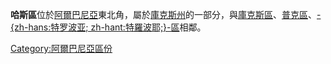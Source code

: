 {{Infomation of Subdivisions|
Map=Image:AlbaniaHas.png|
MapSize=100px|
Nation=阿爾巴尼亞|
enNation=Albania|
Lang=[[阿爾巴尼亞語|阿爾巴尼亞語]]|
oName=Hasit|
Lv=區|
Capital=[[克鲁马|克鲁马]]|
tArea=374|
tPop=21,000|
PopYear=2004|
ISOcode=AL-HA|
}}

'''哈斯區'''位於[[阿爾巴尼亞|阿爾巴尼亞]]東北角，屬於[[庫克斯州|庫克斯州]]的一部分，與[[庫克斯區|庫克斯區]]、[[普克區|普克區]]、[[特羅波耶區|-{zh-hans:特罗波亚; zh-hant:特羅波耶;}-區]]相鄰。

{{Districts of Albania}}

[[Category:阿爾巴尼亞區份|Category:阿爾巴尼亞區份]]
